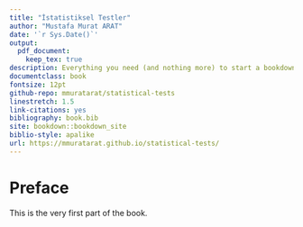 ```yaml
--- 
title: "İstatistiksel Testler"
author: "Mustafa Murat ARAT"
date: '`r Sys.Date()`'
output:
  pdf_document:
    keep_tex: true
description: Everything you need (and nothing more) to start a bookdown book.
documentclass: book
fontsize: 12pt
github-repo: mmuratarat/statistical-tests
linestretch: 1.5
link-citations: yes
bibliography: book.bib
site: bookdown::bookdown_site
biblio-style: apalike
url: https://mmuratarat.github.io/statistical-tests/
---
```


# Preface {-}

This is the very first part of the book.